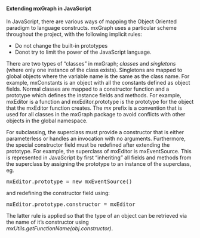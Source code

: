<h4><a id="extending_mxgraph"></a>Extending mxGraph in JavaScript</h4>

<p>In JavaScript, there are various ways of mapping the Object
Oriented paradigm to language constructs. mxGraph uses a particular
scheme throughout the project, with the following implicit rules:</p>

<ul>
	<li>Do not change the built-in prototypes</li>
	<li>Donot try to limit the power of the JavaScript language.</li>

</ul>

<p>There are two types of &ldquo;classes&rdquo; in mxGraph; <em>classes</em>
and <em>singletons</em> (where only one instance of the class exists).
Singletons are mapped to global objects where the variable name is the
same as the class name. For example, mxConstants is an object with all
the constants defined as object fields. Normal classes are mapped to a
constructor function and a prototype which defines the instance fields
and methods. For example, mxEditor is a function and mxEditor.prototype
is the prototype for the object that the mxEditor function creates. The
<em>mx</em> prefix is a convention that is used for all classes in the
mxGraph package to avoid conflicts with other objects in the global
namespace.</p>

<p>For subclassing, the superclass must provide a constructor that
is either parameterless or handles an invocation with no arguments.
Furthermore, the special constructor field must be redefined after
extending the prototype. For example, the superclass of mxEditor is
mxEventSource. This is represented in JavaScript by first
&ldquo;inheriting&rdquo; all fields and methods from the superclass by
assigning the prototype to an instance of the superclass, eg.</p>
<pre>mxEditor.prototype = new mxEventSource()</pre>
<p>and redefining the constructor field using:</p>

<pre>mxEditor.prototype.constructor = mxEditor</pre>

<p>The latter rule is applied so that the type of an object can be
retrieved via the name of it&rsquo;s constructor using <em>mxUtils.getFunctionName(obj.constructor)</em>.</p>
